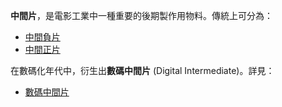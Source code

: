 '''中間片'''，是電影工業中一種重要的後期製作用物料。傳統上可分為：
* [[中間負片|中間負片]]
* [[中間正片|中間正片]]

在數碼化年代中，衍生出'''數碼中間片''' (Digital Intermediate)。詳見：
* [[數碼中間片|數碼中間片]]

{{disambig|Cat=三字消歧义}}